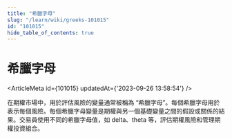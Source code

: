 ```yaml
---
title: "希臘字母"
slug: "/learn/wiki/greeks-101015"
id: "101015"
hide_table_of_contents: true
---
```



# 希臘字母

<ArticleMeta id={101015} updatedAt={'2023-09-26 13:58:54'} />
<div className='border-solid border-b border-t-0 my-4 border-[var(--ifm-color-gray-300)]' />

在期權市場中，用於評估風險的變量通常被稱為 “希臘字母”。每個希臘字母用於表示每個風險。每個希臘字母變量是期權與另一個基礎變量之間的假設或關係的結果。交易員使用不同的希臘字母值，如 delta、theta 等，評估期權風險和管理期權投資組合。
